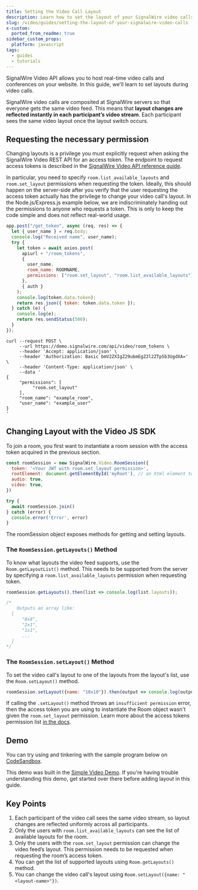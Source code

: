 ```yaml
---
title: Setting the Video Call Layout
description: Learn how to set the layout of your SignalWire video calls.
slug: /video/guides/setting-the-layout-of-your-signalwire-video-calls
x-custom:
  ported_from_readme: true
sidebar_custom_props:
  platform: javascript
tags:
  - guides
  - tutorials
---
```



SignalWire Video API allows you to host real-time video calls and conferences on your website. In this guide, we'll learn to set layouts during video calls.

SignalWire video calls are composited at SignalWire servers so that everyone gets the same video feed. This means that **layout changes are reflected instantly in each participant’s video stream**. Each participant sees the same video layout once the layout switch occurs.

Requesting the necessary permission
-----------------------------------

Changing layouts is a privilege you must explicitly request when asking the SignalWire Video REST API for an access token. The endpoint to request access tokens is described in the [SignalWire Video API reference guide](/rest/signalwire-rest/endpoints/video/create-room-token).

In particular, you need to specify `room.list_available_layouts` and `room.set_layout` permissions when requesting the token. Ideally, this should happen on the server-side after you verify that the user requesting the access token actually has the privilege to change your video call's layout. In the Node.js/Express.js example below, we are indiscriminately handing out the permissions to anyone who requests a token. This is only to keep the code simple and does not reflect real-world usage.

```javascript
app.post("/get_token", async (req, res) => {
  let { user_name } = req.body;
  console.log("Received name", user_name);
  try {
    let token = await axios.post(
      apiurl + "/room_tokens",
      {
        user_name,
        room_name: ROOMNAME,
        permissions: ["room.set_layout", "room.list_available_layouts"]
      },
      { auth }
    );
    console.log(token.data.token);
    return res.json({ token: token.data.token });
  } catch (e) {
    console.log(e);
    return res.sendStatus(500);
  }
});
```
```shell CURL
curl --request POST \
     --url https://demo.signalwire.com/api/video/room_tokens \
     --header 'Accept: application/json' \
     --header 'Authorization: Basic bmV2ZXIgZ29ubmEgZ2l2ZTp5b3UgdXA=' \
     --header 'Content-Type: application/json' \
     --data '
{
     "permissions": [
          "room.set_layout"
     ],
     "room_name": "example_room",
     "user_name": "example_user"
}
'
```

Changing Layout with the Video JS SDK
-------------------------------------

To join a room, you first want to instantiate a room session with the access token acquired in the previous section.

```javascript
const roomSession = new SignalWire.Video.RoomSession({
  token: '<Your JWT with room.set_layout permission>',
  rootElement: document.getElementById('myRoot'), // an html element to display the video
  audio: true,
  video: true,
})

try {
  await roomSession.join()
} catch (error) {
  console.error('Error', error)
}
```

The roomSession object exposes methods for getting and setting layouts. 

### The `RoomSession.getLayouts()` Method

To know what layouts the video feed supports, use the `Room.getLayoutList()` method. This needs to be supported from the server by specifying a `room.list_available_layouts` permission when requesting token.

```javascript
roomSession.getLayouts().then(list => console.log(list.layouts));

/*
	Outputs an array like:
  [
      "8x8",
      "2x1",
      "1x1",
      ...
  ]
*/
```

### The `RoomSession.setLayout()` Method

To set the video call's layout to one of the layouts from the layout's list, use the `Room.setLayout()` method.

```javascript
roomSession.setLayout({name: "10x10"}).then(output => console.log(output));
```

If calling the `.setLayout()` method throws an `insufficient permission` error, then the access token you are using to instantiate the Room object wasn't given the `room.set_layout` permission. Learn more about the access tokens permission list [in the docs](/rest/signalwire-rest/overview/permissions).

Demo
----

You can try using and tinkering with the sample program below on [CodeSandbox](https://codesandbox.io/s/affectionate-tharp-rucj7).

This demo was built in the [Simple Video Demo](/video/getting-started/simple-video-demo). If you're having trouble understanding this demo, get started over there before adding layout in this guide.

Key Points
----------

1. Each participant of the video call sees the same video stream, so layout changes are reflected uniformly across all participants.
2. Only the users with `room.list_available_layouts` can see the list of available layouts for the room.
3. Only the users with the `room.set_layout` permission can change the video feed’s layout. This permission needs to be requested when requesting the room’s access token.
4. You can get the list of supported layouts using `Room.getLayouts()` method.
5. You can change the video call's layout using `Room.setLayout({name: "<layout-name>"})`.

